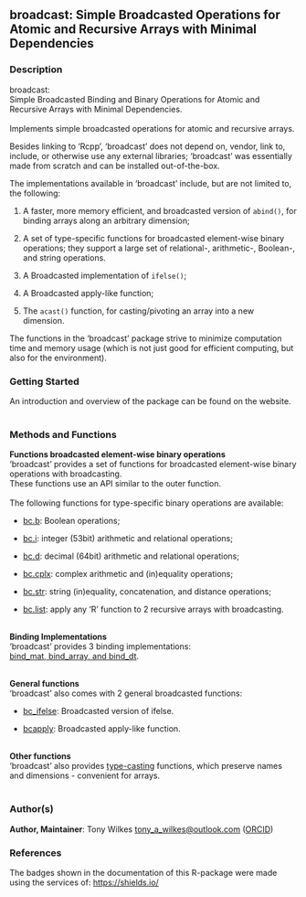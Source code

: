 
## broadcast: Simple Broadcasted Operations for Atomic and Recursive Arrays with Minimal Dependencies {.unnumbered}


### Description

broadcast: <br />
Simple Broadcasted Binding and Binary Operations for Atomic and Recursive Arrays with Minimal Dependencies. <br /> <br />
Implements simple broadcasted operations for atomic and recursive arrays.

Besides linking to 'Rcpp', 'broadcast' does not depend on, vendor, link to, include, or otherwise use any external libraries;
'broadcast' was essentially made from scratch and can be installed out-of-the-box.

The implementations available in 'broadcast' include, but are not limited to, the following:


<ol>
<li> A faster, more memory efficient, and broadcasted version of <code>abind()</code>, for binding arrays along an arbitrary dimension;

</li>
<li> A set of type-specific functions for broadcasted element-wise binary operations;
they support a large set of relational-, arithmetic-, Boolean-, and string operations.

</li>
<li> A Broadcasted implementation of <code>ifelse()</code>;

</li>
<li> A Broadcasted apply-like function;

</li>
<li> The <code>acast()</code> function, for casting/pivoting an array into a new dimension.

</li></ol>

The functions in the 'broadcast' package strive to minimize computation time and memory usage (which is not just good for efficient computing, but also for the environment).



### Getting Started

An introduction and overview of the package can be found on the website. <br />
<br />



### Methods and Functions

<b>Functions broadcasted element-wise binary operations</b> <br />
'broadcast' provides a set of functions for broadcasted element-wise binary operations
with broadcasting. <br />
These functions use an API similar to the outer function. <br />
<br />
The following functions for type-specific binary operations are available:


<ul>
<li> [bc.b](bc.b.qmd): Boolean operations;

</li>
<li> [bc.i](bc.i.qmd): integer (53bit) arithmetic and relational operations;

</li>
<li> [bc.d](bc.d.qmd): decimal (64bit) arithmetic and relational operations;

</li>
<li> [bc.cplx](bc.cplx.qmd): complex arithmetic and (in)equality operations;

</li>
<li> [bc.str](bc.str.qmd): string (in)equality, concatenation, and distance operations;

</li>
<li> [bc.list](bc.list.qmd): apply any 'R' function to 2 recursive arrays with broadcasting. <br /> <br />

</li></ul>

<b>Binding Implementations</b> <br />
'broadcast' provides 3 binding implementations: <br />
[bind_mat, bind_array, and bind_dt](bind.qmd). <br />
<br />

<b>General functions</b> <br />
'broadcast' also comes with 2 general broadcasted functions:


<ul>
<li> [bc_ifelse](bc_ifelse.qmd): Broadcasted version of ifelse.

</li>
<li> [bcapply](bcapply.qmd): Broadcasted apply-like function. <br /> <br />

</li></ul>

<b>Other functions</b> <br />
'broadcast' also provides
[type-casting](typecast.qmd) functions,
which preserve names and dimensions - convenient for arrays. <br /> <br />



### Author(s)

<strong>Author, Maintainer</strong>: Tony Wilkes <a href="mailto:tony_a_wilkes@outlook.com">tony_a_wilkes@outlook.com</a> (<a href="https://orcid.org/0000-0001-9498-8379">ORCID</a>)



### References

The badges shown in the documentation of this R-package were made using the services of: <a href="https://shields.io/">https://shields.io/</a>


